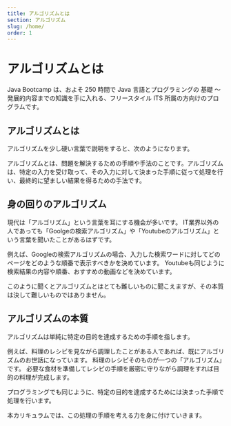 ```yaml
---
title: アルゴリズムとは
section: アルゴリズム
slug: /home/
order: 1
---
```


# アルゴリズムとは

Java Bootcamp は、およそ 250 時間で Java 言語とプログラミングの 基礎 ～ 発展的内容までの知識を手に入れる、フリースタイル ITS 所属の方向けのプログラムです。

## アルゴリズムとは

アルゴリズムを少し硬い言葉で説明をすると、次のようになります。

アルゴリズムとは、問題を解決するための手順や手法のことです。アルゴリズムは、特定の入力を受け取って、その入力に対して決まった手順に従って処理を行い、最終的に望ましい結果を得るための手法です。

## 身の回りのアルゴリズム

現代は「アルゴリズム」という言葉を耳にする機会が多いです。
IT業界以外の人であっても「Goolgeの検索アルゴリズム」や「Youtubeのアルゴリズム」という言葉を聞いたことがあるはずです。

例えば、Googleの検索アルゴリズムの場合、入力した検索ワードに対してどのページをどのような順番で表示すべきかを決めています。
Youtubeも同じように検索結果の内容や順番、おすすめの動画などを決めています。

このように聞くとアルゴリズムとはとても難しいものに聞こえますが、その本質は決して難しいものではありません。

## アルゴリズムの本質

アルゴリズムは単純に特定の目的を達成するための手順を指します。

例えば、料理のレシピを見ながら調理したことがある人であれば、既にアルゴリズムのお世話になっています。
料理のレシピそのものが一つの「アルゴリズム」です。
必要な食材を準備してレシピの手順を厳密に守りながら調理をすれば目的の料理が完成します。

プログラミングでも同じように、特定の目的を達成するためには決まった手順で処理を行います。

本カリキュラムでは、この処理の手順を考える力を身に付けていきます。
